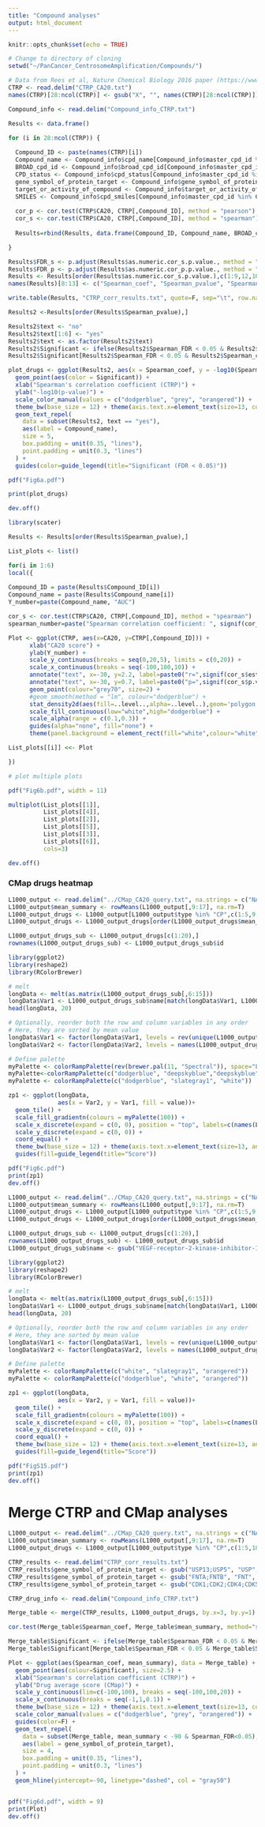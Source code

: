 ```yaml
---
title: "Compound analyses"
output: html_document
---
```


```r
knitr::opts_chunk$set(echo = TRUE)
```

```r

# Change to directory of cloning
setwd("~/PanCancer_CentrosomeAmplification/Compounds/")

```

```r

# Data from Rees et al, Nature Chemical Biology 2016 paper (https://www.nature.com/articles/nchembio.1986)
CTRP <- read.delim("CTRP_CA20.txt")
names(CTRP)[28:ncol(CTRP)] <- gsub("X", "", names(CTRP)[28:ncol(CTRP)])

Compound_info <- read.delim("Compound_info_CTRP.txt")

```

```r

Results <- data.frame()

for (i in 28:ncol(CTRP)) {
  
  Compound_ID <- paste(names(CTRP)[i])
  Compound_name <- Compound_info$cpd_name[Compound_info$master_cpd_id %in% Compound_ID]
  BROAD_cpd_id <- Compound_info$broad_cpd_id[Compound_info$master_cpd_id %in% Compound_ID]
  CPD_status <- Compound_info$cpd_status[Compound_info$master_cpd_id %in% Compound_ID]
  gene_symbol_of_protein_target <- Compound_info$gene_symbol_of_protein_target[Compound_info$master_cpd_id %in% Compound_ID]
  target_or_activity_of_compound <- Compound_info$target_or_activity_of_compound[Compound_info$master_cpd_id %in% Compound_ID]
  SMILES <- Compound_info$cpd_smiles[Compound_info$master_cpd_id %in% Compound_ID]
  
  cor_p <- cor.test(CTRP$CA20, CTRP[,Compound_ID], method = "pearson")
  cor_s <- cor.test(CTRP$CA20, CTRP[,Compound_ID], method = "spearman")
  
  Results=rbind(Results, data.frame(Compound_ID, Compound_name, BROAD_cpd_id, CPD_status, gene_symbol_of_protein_target, target_or_activity_of_compound, SMILES, as.numeric(cor_s$estimate), as.numeric(cor_s$p.value), as.numeric(cor_p$estimate), as.numeric(cor_p$p.value)))

}

Results$FDR_s <- p.adjust(Results$as.numeric.cor_s.p.value., method = "fdr")
Results$FDR_p <- p.adjust(Results$as.numeric.cor_p.p.value., method = "fdr")
Results <- Results[order(Results$as.numeric.cor_s.p.value.),c(1:9,12,10:11,13)]
names(Results)[8:13] <- c("Spearman_coef", "Spearman_pvalue", "Spearman_FDR", "Pearson_coef", "Pearson_pvalue", "Pearson_FDR")

write.table(Results, "CTRP_corr_results.txt", quote=F, sep="\t", row.names = F)

```

```r

Results2 <-Results[order(Results$Spearman_pvalue),]

Results2$text <- "no"
Results2$text[1:6] <- "yes"
Results2$text <- as.factor(Results2$text)
Results2$Significant <- ifelse(Results2$Spearman_FDR < 0.05 & Results2$Spearman_coef > 0, "Pos", "Not Sig")
Results2$Significant[Results2$Spearman_FDR < 0.05 & Results2$Spearman_coef < 0] <- "Neg"

plot_drugs <- ggplot(Results2, aes(x = Spearman_coef, y = -log10(Spearman_pvalue))) +
  geom_point(aes(color = Significant)) +
  xlab("Spearman's correlation coefficient (CTRP)") +
  ylab("-log10(p-value)") +
  scale_color_manual(values = c("dodgerblue", "grey", "orangered")) +
  theme_bw(base_size = 12) + theme(axis.text.x=element_text(size=13, colour="black"), axis.text.y=element_text(size=13, colour="black"), axis.title=element_text(size=16, colour="black"), legend.key = element_rect(fill="White"), legend.text = element_text(size=13), legend.title = element_text(size=14), legend.position = "bottom") +
  geom_text_repel(
    data = subset(Results2, text == "yes"),
    aes(label = Compound_name),
    size = 5,
    box.padding = unit(0.35, "lines"),
    point.padding = unit(0.3, "lines")
  ) +
  guides(color=guide_legend(title="Significant (FDR < 0.05)"))

pdf("Fig6a.pdf")

print(plot_drugs)

dev.off()

```


```r

library(scater)

Results <- Results[order(Results$Spearman_pvalue),]

List_plots <- list()

for(i in 1:6)
local({
  
Compound_ID = paste(Results$Compound_ID[i])
Compound_name = paste(Results$Compound_name[i])
Y_number=paste(Compound_name, "AUC")

cor_s <- cor.test(CTRP$CA20, CTRP[,Compound_ID], method = "spearman")
spearman_number=paste("Spearman correlation coefficient: ", signif(cor_s$estimate, digits=2)," (p = ", signif(cor_s$p.value, digits=2), ")", sep="")

Plot <- ggplot(CTRP, aes(x=CA20, y=CTRP[,Compound_ID])) + 
      xlab("CA20 score") + 
      ylab(Y_number) + 
      scale_y_continuous(breaks = seq(0,20,5), limits = c(0,20)) +
      scale_x_continuous(breaks = seq(-100,100,10)) +
      annotate("text", x=-30, y=2.2, label=paste0("r=",signif(cor_s$estimate,2)), size=6, hjust = 0) +
      annotate("text", x=-30, y=0.7, label=paste0("p=",signif(cor_s$p.value,2)), size=6, hjust = 0) +
      geom_point(colour="grey70", size=2) +
      #geom_smooth(method = "lm", colour="dodgerblue") +
      stat_density2d(aes(fill=..level..,alpha=..level..),geom='polygon',colour='dodgerblue') + 
      scale_fill_continuous(low="white",high="dodgerblue") +
      scale_alpha(range = c(0.1,0.3)) +
      guides(alpha="none", fill="none") +
      theme(panel.background = element_rect(fill="white",colour="white"), axis.line=element_line(colour="black"), axis.text=element_text(size=15, colour="black"), axis.title.y=element_text(size=17, colour="black"), axis.title.x=element_blank(), plot.title = element_text(size=18, hjust = 0.5, colour="black"), legend.key=element_rect(fill=NA), legend.text = element_text(size=13, colour="black"), legend.title = element_text(size=16, colour="black"))

List_plots[[i]] <<- Plot

})

# plot multiple plots

pdf("Fig6b.pdf", width = 11)

multiplot(List_plots[[1]],
          List_plots[[4]],
          List_plots[[2]],
          List_plots[[5]],
          List_plots[[3]],
          List_plots[[6]],
          cols=3)

dev.off()


```

### CMap drugs heatmap

```r

L1000_output <- read.delim("../CMap_CA20_query.txt", na.strings = c("NA", "na", "n.a.","NaN"))
L1000_output$mean_summary <- rowMeans(L1000_output[,9:17], na.rm=T)
L1000_output_drugs <- L1000_output[L1000_output$type %in% "CP",c(1:5,9:17,19)]
L1000_output_drugs <- L1000_output_drugs[order(L1000_output_drugs$mean_summary),]

L1000_output_drugs_sub <- L1000_output_drugs[c(1:20),]
rownames(L1000_output_drugs_sub) <- L1000_output_drugs_sub$id

library(ggplot2)
library(reshape2)
library(RColorBrewer)

# melt
longData <- melt(as.matrix(L1000_output_drugs_sub[,6:15]))
longData$Var1 <- L1000_output_drugs_sub$name[match(longData$Var1, L1000_output_drugs_sub$id)]
head(longData, 20)

# Optionally, reorder both the row and column variables in any order
# Here, they are sorted by mean value
longData$Var1 <- factor(longData$Var1, levels = rev(unique(L1000_output_drugs_sub$name)))
longData$Var2 <- factor(longData$Var2, levels = names(L1000_output_drugs_sub[,6:15]))

# Define palette
myPalette <- colorRampPalette(rev(brewer.pal(11, "Spectral")), space="Lab")
myPalette<-colorRampPalette(c("dodgerblue", "deepskyblue","deepskyblue","white"))
myPalette <- colorRampPalette(c("dodgerblue", "slategray1", "white"))

zp1 <- ggplot(longData,
              aes(x = Var2, y = Var1, fill = value))+ 
  geom_tile() +
  scale_fill_gradientn(colours = myPalette(100)) + 
  scale_x_discrete(expand = c(0, 0), position = "top", labels=c(names(L1000_output_drugs_sub[,6:14]), "Average")) +
  scale_y_discrete(expand = c(0, 0)) +
  coord_equal() +
  theme_bw(base_size = 12) + theme(axis.text.x=element_text(size=13, angle=45, hjust=0, colour="black"), axis.ticks = element_blank(), axis.title = element_blank(), axis.text.y=element_text(size=13, colour="black"), legend.key = element_rect(fill="White"), legend.text = element_text(size=13), legend.title = element_text(size=14)) +
  guides(fill=guide_legend(title="Score"))

pdf("Fig6c.pdf")
print(zp1)
dev.off()

```


```r

L1000_output <- read.delim("../CMap_CA20_query.txt", na.strings = c("NA", "na", "n.a.","NaN"))
L1000_output$mean_summary <- rowMeans(L1000_output[,9:17], na.rm=T)
L1000_output_drugs <- L1000_output[L1000_output$type %in% "CP",c(1:5,9:17,19)]
L1000_output_drugs <- L1000_output_drugs[order(L1000_output_drugs$mean_summary, decreasing = T),]

L1000_output_drugs_sub <- L1000_output_drugs[c(1:20),]
rownames(L1000_output_drugs_sub) <- L1000_output_drugs_sub$id
L1000_output_drugs_sub$name <- gsub("VEGF-receptor-2-kinase-inhibitor-IV", "VEGFR2-kinase-inhibitor-IV", as.character(L1000_output_drugs_sub$name))

library(ggplot2)
library(reshape2)
library(RColorBrewer)

# melt
longData <- melt(as.matrix(L1000_output_drugs_sub[,6:15]))
longData$Var1 <- L1000_output_drugs_sub$name[match(longData$Var1, L1000_output_drugs_sub$id)]
head(longData, 20)

# Optionally, reorder both the row and column variables in any order
# Here, they are sorted by mean value
longData$Var1 <- factor(longData$Var1, levels = rev(unique(L1000_output_drugs_sub$name)))
longData$Var2 <- factor(longData$Var2, levels = names(L1000_output_drugs_sub[,6:15]))

# Define palette
myPalette <- colorRampPalette(c("white", "slategray1", "orangered"))
myPalette <- colorRampPalette(c("dodgerblue", "white", "orangered"))

zp1 <- ggplot(longData,
              aes(x = Var2, y = Var1, fill = value))+ 
  geom_tile() +
  scale_fill_gradientn(colours = myPalette(100)) + 
  scale_x_discrete(expand = c(0, 0), position = "top", labels=c(names(L1000_output_drugs_sub[,6:14]), "Average")) +
  scale_y_discrete(expand = c(0, 0)) +
  coord_equal() +
  theme_bw(base_size = 12) + theme(axis.text.x=element_text(size=13, angle=45, hjust=0, colour="black"), axis.ticks = element_blank(), axis.title = element_blank(), axis.text.y=element_text(size=13, colour="black"), legend.key = element_rect(fill="White"), legend.text = element_text(size=13), legend.title = element_text(size=14)) +
  guides(fill=guide_legend(title="Score"))

pdf("FigS15.pdf")
print(zp1)
dev.off()

```

# Merge CTRP and CMap analyses

```r

L1000_output <- read.delim("../CMap_CA20_query.txt", na.strings = c("NA", "na", "n.a.","NaN"))
L1000_output$mean_summary <- rowMeans(L1000_output[,9:17], na.rm=T)
L1000_output_drugs <- L1000_output[L1000_output$type %in% "CP",c(1:5,18:19)]

CTRP_results <- read.delim("CTRP_corr_results.txt")
CTRP_results$gene_symbol_of_protein_target <- gsub("USP13;USP5", "USP", as.character(CTRP_results$gene_symbol_of_protein_target))
CTRP_results$gene_symbol_of_protein_target <- gsub("FNTA;FNTB", "FNT", as.character(CTRP_results$gene_symbol_of_protein_target))
CTRP_results$gene_symbol_of_protein_target <- gsub("CDK1;CDK2;CDK4;CDK5;CDK7;CDK9", "CDK", as.character(CTRP_results$gene_symbol_of_protein_target))

CTRP_drug_info <- read.delim("Compound_info_CTRP.txt")

Merge_table <- merge(CTRP_results, L1000_output_drugs, by.x=3, by.y=1)

```

```r

cor.test(Merge_table$Spearman_coef, Merge_table$mean_summary, method="spearman")

Merge_table$Significant <- ifelse(Merge_table$Spearman_FDR < 0.05 & Merge_table$Spearman_coef > 0, "Pos", "Not Sig")
Merge_table$Significant[Merge_table$Spearman_FDR < 0.05 & Merge_table$Spearman_coef < 0] <- "Neg"

Plot <- ggplot(aes(Spearman_coef, mean_summary), data = Merge_table) +
  geom_point(aes(colour=Significant), size=2.5) + 
  xlab("Spearman's correlation coefficient (CTRP)") + 
  ylab("Drug average score (CMap)") + 
  scale_y_continuous(lim=c(-100,100), breaks = seq(-100,100,20)) +
  scale_x_continuous(breaks = seq(-1,1,0.1)) +
  theme_bw(base_size = 12) + theme(axis.text.x=element_text(size=13, colour="black"), axis.text.y=element_text(size=13, colour="black"), axis.title=element_text(size=16, colour="black"), legend.key = element_rect(fill="White"), legend.text = element_text(size=13), legend.title = element_text(size=14), legend.position = "bottom") +
  scale_color_manual(values = c("dodgerblue", "grey", "orangered")) +
  guides(color=F) +
  geom_text_repel(
    data = subset(Merge_table, mean_summary < -90 & Spearman_FDR<0.05),
    aes(label = gene_symbol_of_protein_target),
    size = 4,
    box.padding = unit(0.35, "lines"),
    point.padding = unit(0.3, "lines")
  ) +
  geom_hline(yintercept=-90, linetype="dashed", col = "gray50")


pdf("Fig6d.pdf", width = 9)
print(Plot)
dev.off()

```
